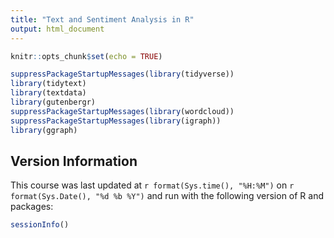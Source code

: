 ```yaml
---
title: "Text and Sentiment Analysis in R"
output: html_document
---
```


```r
knitr::opts_chunk$set(echo = TRUE)
```

```r
suppressPackageStartupMessages(library(tidyverse))
library(tidytext)
library(textdata)
library(gutenbergr)
suppressPackageStartupMessages(library(wordcloud))
suppressPackageStartupMessages(library(igraph))
library(ggraph)
```

## Version Information

This course was last updated at `r format(Sys.time(), "%H:%M")` on
`r format(Sys.Date(), "%d %b %Y")` and run with the following version of R and
packages:

```r
sessionInfo()
```